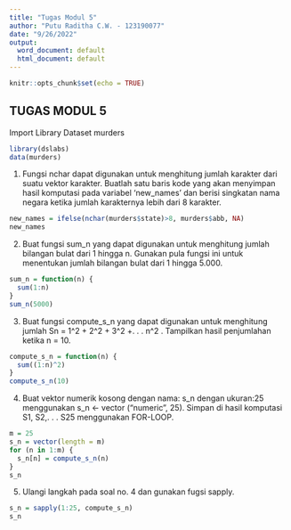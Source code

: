 ```yaml
---
title: "Tugas Modul 5"
author: "Putu Raditha C.W. - 123190077"
date: "9/26/2022"
output:
  word_document: default
  html_document: default
---
```


```r
knitr::opts_chunk$set(echo = TRUE)
```

## TUGAS MODUL 5
Import Library Dataset murders
```r
library(dslabs)
data(murders) 
```

1. Fungsi nchar dapat digunakan untuk menghitung jumlah karakter dari suatu vektor karakter. Buatlah satu baris kode yang akan menyimpan hasil komputasi pada variabel ‘new_names’ dan berisi singkatan nama negara ketika jumlah karakternya lebih dari 8 karakter.
```r
new_names = ifelse(nchar(murders$state)>8, murders$abb, NA)
new_names
```  

2. Buat fungsi sum_n yang dapat digunakan untuk menghitung jumlah bilangan bulat dari 1 hingga n. Gunakan pula fungsi ini untuk menentukan jumlah bilangan bulat dari 1 hingga 5.000.
```r
sum_n = function(n) {
  sum(1:n)
}
sum_n(5000)
```  

3. Buat fungsi compute_s_n yang dapat digunakan untuk menghitung jumlah Sn = 1^2 + 2^2 + 3^2 +. . . n^2 . Tampilkan hasil penjumlahan ketika n = 10.
```r
compute_s_n = function(n) {
  sum((1:n)^2)
}
compute_s_n(10)
```  

4. Buat vektor numerik kosong dengan nama: s_n dengan ukuran:25 menggunakan s_n <- vector ("numeric", 25). Simpan di hasil komputasi S1, S2,. . . S25 menggunakan FOR-LOOP.
```r
m = 25
s_n = vector(length = m)
for (n in 1:m) {
  s_n[n] = compute_s_n(n)
}
s_n
```  

5. Ulangi langkah pada soal no. 4 dan gunakan fugsi sapply.
```r
s_n = sapply(1:25, compute_s_n)
s_n
```
